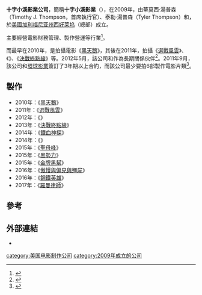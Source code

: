 '''十字小溪影業公司'''，簡稱'''十字小溪影業'''（'''{{lang-en|Cross Creek Pictures}}'''），在2009年，由蒂莫西·湯普森（Timothy J. Thompson，首席執行官）、泰勒·湯普森（Tyler Thompson）和{{link-en|布萊恩·奧利佛 (監製)|Brian Oliver (producer)|布萊恩·奧利佛}}，於[[美國|美國]][[加利福尼亚州|加利福尼亚州]][[西好莱坞|西好莱坞]]（總部）成立。

主要經營電影財務管理、製作營運等行業<ref>{{Cite web |url=http://crosscreekpictures.com/#section-about-us-two |title=十字小溪影業公司簡介 |accessdate=2015-11-07 |archive-date=2015-11-19 |archive-url=https://web.archive.org/web/20151119121205/http://crosscreekpictures.com/#section-about-us-two |dead-url=no }}</ref>。

而最早在2010年，是拍攝電影《[[黑天鹅_(电影)|黑天鵝]]》，其後在2011年，拍攝《[[選戰風雲|選戰風雲]]》、《{{link-en|顫慄黑影|The Woman in Black (2012 film)|}}》、《[[決戰終點線|決戰終點線]]》等。2012年5月，該公司和{{link-en|Exclusive Media|Exclusive Media|}}作為長期關係伙伴<ref>{{cite web|author=Jeremy Kay|url=http://www.screendaily.com/news/production/exclusive-media-cross-creek-unveil-major-partnership/5042049.article|title=Exclusive Media, Cross Creek unveil major partnership|accessdate=2015-11-07|archive-date=2015-09-24|archive-url=https://web.archive.org/web/20150924140600/http://www.screendaily.com/news/production/exclusive-media-cross-creek-unveil-major-partnership/5042049.article|dead-url=no}}</ref>。2011年9月，該公司和[[環球影業|環球影業]]簽訂了3年期以上合約，而該公司最少要拍6部製作電影片類<ref>{{cite web|author=Joshua L. Weinstein|url=http://www.thewrap.com/movies/column-post/universal-cross-creek-form-distribution-pact-31393|title=Universal Forges 3-Year Distribution Deal With Cross Creek|accessdate=2015-11-07|archive-date=2015-09-07|archive-url=https://web.archive.org/web/20150907091130/http://www.thewrap.com/movies/column-post/universal-cross-creek-form-distribution-pact-31393/|dead-url=no}}</ref>。

==製作==
* 2010年：《[[黑天鹅_(电影)|黑天鵝]]》
* 2011年：《[[選戰風雲|選戰風雲]]》
* 2012年：《{{link-en|顫慄黑影|The Woman in Black (2012 film)}}》
* 2013年：《[[決戰終點線|決戰終點線]]》
* 2014年：《[[鐵血神探|鐵血神探]]》
* 2014年：《{{link-en|小丑 (電影)|Clown (film)|小丑}}》
* 2015年：《[[聖母峰_(電影)|聖母峰]]》
* 2015年：《[[黑勢力_(2015年電影)|黑勢力]]》
* 2015年：《[[金牌黑幫|金牌黑幫]]》
* 2016年：《[[傲慢與偏見與殭屍_(電影)|傲慢與偏見與殭屍]]》
* 2016年：《[[鋼鐵英雄|鋼鐵英雄]]》
* 2017年：《[[羅曼律師|羅曼律師]]》

==參考==
{{reflist}}

==外部連結==
* {{imdb company|0285648}}

[[category:美国电影制作公司|category:美国电影制作公司]]
[[category:2009年成立的公司|category:2009年成立的公司]]